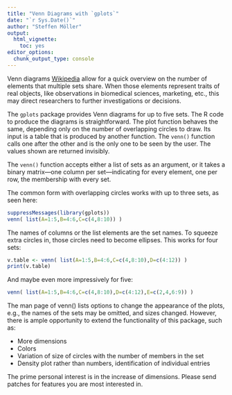 ```yaml
---
title: "Venn Diagrams with `gplots`"
date: "`r Sys.Date()`"
author: "Steffen Möller"
output: 
  html_vignette: 
    toc: yes
editor_options: 
  chunk_output_type: console
---
```

<!--
%\VignetteEngine{knitr::rmarkdown}
%\VignetteIndexEntry{Venn Diagrams with `gplots`}
%\VignetteEncoding{UTF-8}
-->


Venn diagrams [Wikipedia](http://en.wikipedia.org/wiki/Venn_diagram) allow for a quick overview on the number of elements that multiple sets share. When those elements represent traits of real objects, like observations in biomedical sciences, marketing, etc., this may direct researchers to further investigations or decisions.

The `gplots` package provides Venn diagrams for up to five sets. The R code to produce the diagrams is straightforward. The plot function behaves the same, depending only on the number of overlapping circles to draw. Its input is a table that is produced by another function. The `venn()` function calls one after the other and is the only one to be seen by the user. The values shown are returned invisibly.

The `venn()` function accepts either a list of sets as an argument, or it takes a binary matrix—one column per set—indicating for every element, one per row, the membership with every set.

The common form with overlapping circles works with up to three sets, as seen here:

```r
suppressMessages(library(gplots))
venn( list(A=1:5,B=4:6,C=c(4,8:10)) )
```


The names of columns or the list elements are the set names. To squeeze extra circles in, those circles need to become ellipses. This works for four sets:

```r
v.table <- venn( list(A=1:5,B=4:6,C=c(4,8:10),D=c(4:12)) )
print(v.table)
```


And maybe even more impressively for five:

```r
venn( list(A=1:5,B=4:6,C=c(4,8:10),D=c(4:12),E=c(2,4,6:9)) )
```

The man page of venn() lists options to change the appearance of the plots, e.g., the names of the sets may be omitted, and sizes changed. However, there is ample opportunity to extend the functionality of this package, such as:

* More dimensions
* Colors
* Variation of size of circles with the number of members in the set
* Density plot rather than numbers, identification of individual entries

The prime personal interest is in the increase of dimensions. Please send patches for features you are most interested in.

